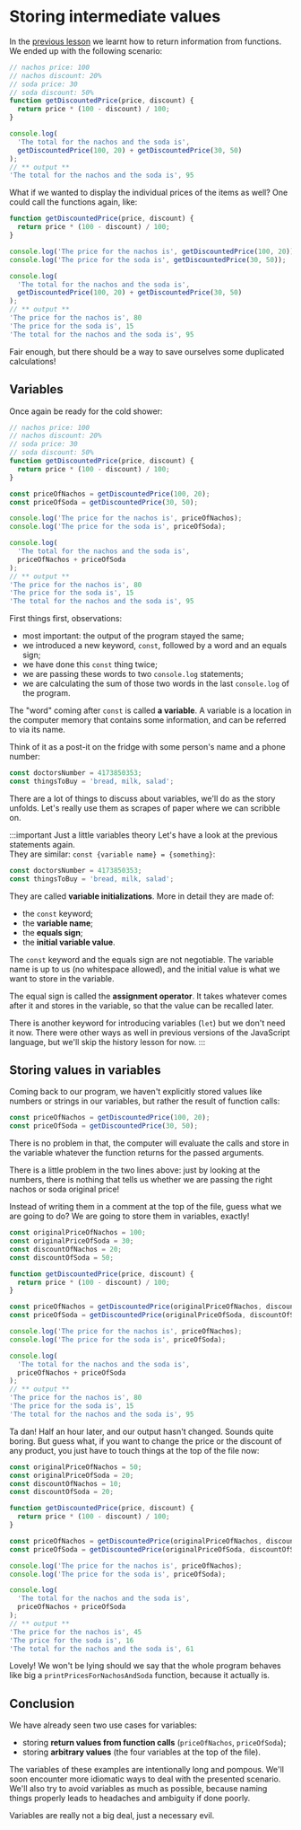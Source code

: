 # Storing intermediate values

In the [previous lesson](./returning_values_from_functions) we learnt how to return information from functions. We ended up with the following scenario:

```js static
// nachos price: 100
// nachos discount: 20%
// soda price: 30
// soda discount: 50%
function getDiscountedPrice(price, discount) {
  return price * (100 - discount) / 100;
}

console.log(
  'The total for the nachos and the soda is',
  getDiscountedPrice(100, 20) + getDiscountedPrice(30, 50)
);
// ** output **
'The total for the nachos and the soda is', 95
```

What if we wanted to display the individual prices of the items as well? One could call the functions again, like:

```js static
function getDiscountedPrice(price, discount) {
  return price * (100 - discount) / 100;
}

console.log('The price for the nachos is', getDiscountedPrice(100, 20));
console.log('The price for the soda is', getDiscountedPrice(30, 50));

console.log(
  'The total for the nachos and the soda is',
  getDiscountedPrice(100, 20) + getDiscountedPrice(30, 50)
);
// ** output **
'The price for the nachos is', 80
'The price for the soda is', 15
'The total for the nachos and the soda is', 95
```

Fair enough, but there should be a way to save ourselves some duplicated calculations!

## Variables

Once again be ready for the cold shower:

```js static
// nachos price: 100
// nachos discount: 20%
// soda price: 30
// soda discount: 50%
function getDiscountedPrice(price, discount) {
  return price * (100 - discount) / 100;
}

const priceOfNachos = getDiscountedPrice(100, 20);
const priceOfSoda = getDiscountedPrice(30, 50);

console.log('The price for the nachos is', priceOfNachos);
console.log('The price for the soda is', priceOfSoda);

console.log(
  'The total for the nachos and the soda is',
  priceOfNachos + priceOfSoda
);
// ** output **
'The price for the nachos is', 80
'The price for the soda is', 15
'The total for the nachos and the soda is', 95
```

First things first, observations:

- most important: the output of the program stayed the same;
- we introduced a new keyword, `const`, followed by a word and an equals sign;
- we have done this `const` thing twice;
- we are passing these words to two `console.log` statements;
- we are calculating the sum of those two words in the last `console.log` of the program.

The "word" coming after `const` is called **a variable**. A variable is a location in the computer memory that contains some information, and can be referred to via its name.

Think of it as a post-it on the fridge with some person's name and a phone number:

```js
const doctorsNumber = 4173850353;
const thingsToBuy = 'bread, milk, salad';
```

There are a lot of things to discuss about variables, we'll do as the story unfolds. Let's really use them as scrapes of paper where we can scribble on.

:::important Just a little variables theory
Let's have a look at the previous statements again.  
They are similar: `const {variable name} = {something}`:

```js
const doctorsNumber = 4173850353;
const thingsToBuy = 'bread, milk, salad';
```

They are called **variable initializations**. More in detail they are made of:

- the `const` keyword;
- the **variable name**;
- the **equals sign**;
- the **initial variable value**.

The `const` keyword and the equals sign are not negotiable. The variable name is up to us (no whitespace allowed), and the initial value is what we want to store in the variable.

The equal sign is called the **assignment operator**. It takes whatever comes after it and stores in the variable, so that the value can be recalled later.

There is another keyword for introducing variables (`let`) but we don't need it now. There were other ways as well in previous versions of the JavaScript language, but we'll skip the history lesson for now.
:::

## Storing values in variables

Coming back to our program, we haven't explicitly stored values like numbers or strings in our variables, but rather the result of function calls:

```js
const priceOfNachos = getDiscountedPrice(100, 20);
const priceOfSoda = getDiscountedPrice(30, 50);
```

There is no problem in that, the computer will evaluate the calls and store in the variable whatever the function returns for the passed arguments.

There is a little problem in the two lines above: just by looking at the numbers, there is nothing that tells us whether we are passing the right nachos or soda original price!

Instead of writing them in a comment at the top of the file, guess what we are going to do? We are going to store them in variables, exactly!

```js static
const originalPriceOfNachos = 100;
const originalPriceOfSoda = 30;
const discountOfNachos = 20;
const discountOfSoda = 50;

function getDiscountedPrice(price, discount) {
  return price * (100 - discount) / 100;
}

const priceOfNachos = getDiscountedPrice(originalPriceOfNachos, discountOfNachos);
const priceOfSoda = getDiscountedPrice(originalPriceOfSoda, discountOfSoda);

console.log('The price for the nachos is', priceOfNachos);
console.log('The price for the soda is', priceOfSoda);

console.log(
  'The total for the nachos and the soda is',
  priceOfNachos + priceOfSoda
);
// ** output **
'The price for the nachos is', 80
'The price for the soda is', 15
'The total for the nachos and the soda is', 95
```

Ta dan! Half an hour later, and our output hasn't changed. Sounds quite boring. But guess what, if you want to change the price or the discount of any product, you just have to touch things at the top of the file now:

```js static
const originalPriceOfNachos = 50;
const originalPriceOfSoda = 20;
const discountOfNachos = 10;
const discountOfSoda = 20;

function getDiscountedPrice(price, discount) {
  return price * (100 - discount) / 100;
}

const priceOfNachos = getDiscountedPrice(originalPriceOfNachos, discountOfNachos);
const priceOfSoda = getDiscountedPrice(originalPriceOfSoda, discountOfSoda);

console.log('The price for the nachos is', priceOfNachos);
console.log('The price for the soda is', priceOfSoda);

console.log(
  'The total for the nachos and the soda is',
  priceOfNachos + priceOfSoda
);
// ** output **
'The price for the nachos is', 45
'The price for the soda is', 16
'The total for the nachos and the soda is', 61
```

Lovely! We won't be lying should we say that the whole program behaves like big a `printPricesForNachosAndSoda` function, because it actually is.

## Conclusion

We have already seen two use cases for variables:

- storing **return values from function calls** (`priceOfNachos`, `priceOfSoda`);
- storing **arbitrary values** (the four variables at the top of the file).

The variables of these examples are intentionally long and pompous. We'll soon encounter more idiomatic ways to deal with the presented scenario. We'll also try to avoid variables as much as possible, because naming things properly leads to headaches and ambiguity if done poorly.

Variables are really not a big deal, just a necessary evil.